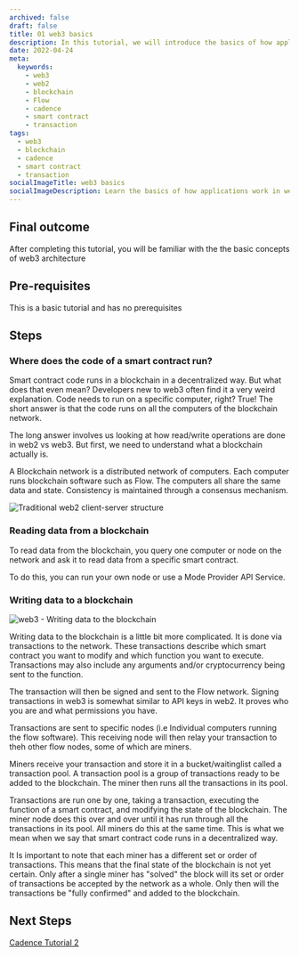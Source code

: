 ```yaml
---
archived: false
draft: false
title: 01 web3 basics
description: In this tutorial, we will introduce the basics of how applications work in web3
date: 2022-04-24
meta:
  keywords:
    - web3
    - web2
    - blockchain
    - Flow
    - cadence
    - smart contract
    - transaction
tags: 
  - web3
  - blockchain
  - cadence
  - smart contract
  - transaction
socialImageTitle: web3 basics
socialImageDescription: Learn the basics of how applications work in web3
---
```


## Final outcome

After completing this tutorial, you will be familiar with the the basic concepts of web3 architecture

## Pre-requisites

This is a basic tutorial and has no prerequisites


## Steps


### Where does the code of a smart contract run?

Smart contract code runs in a blockchain in a decentralized way. But what does that even mean? Developers new to web3 often find it a very weird explanation. Code needs to run on a specific computer, right? True! The short answer is that the code runs on all the computers of the blockchain network.

The long answer involves us looking at how read/write operations are done in web2 vs web3. But first, we need to understand what a blockchain actually is.

A Blockchain network is a distributed network of computers. Each computer runs blockchain software such as Flow. The computers all share the same data and state. Consistency is maintained through a consensus mechanism.

![Traditional web2 client-server structure](./img/web2.svg)

### Reading data from a blockchain

To read data from the blockchain, you query one computer or node on the network and ask it to read data from a specific smart contract.

To do this, you can run your own node or use a Mode Provider API Service.

### Writing data to a blockchain 

 ![web3 - Writing data to the blockchain](./img/web3-write.svg) 

Writing data to the blockchain is a little bit more complicated. It is done via transactions to the network. These transactions describe which smart contract you want to modify and which function you want to execute.  Transactions may also include any arguments and/or cryptocurrency being sent to the function. 

The transaction will then be signed and sent to the Flow network. Signing transactions in web3 is somewhat similar to API keys in web2. It proves who you are and what permissions you have.

Transactions are sent to specific nodes (i.e Individual computers running the flow software). This receiving node will then relay your transaction to theh other flow nodes, some of which are miners.

Miners receive your transaction and store it in a bucket/waitinglist called a transaction pool. A transaction pool is a group of transactions ready to be added to the blockchain. The miner then runs all the transactions in its pool. 

Transactions are run one by one, taking a transaction, executing the function of a smart contract, and modifying the state of the blockchain. The miner node does this over and over until it has run through all the transactions in its pool. All miners do this at the same time. This is what we mean when we say that smart contract code runs in a decentralized way.

It Is important to note that each miner has a different set or order of transactions. This means that the final state of the blockchain is not yet certain. Only after a single miner has "solved" the block will its set or order of transactions be accepted by the network as a whole. Only then will the transactions be "fully confirmed" and added to the blockchain.

## Next Steps

[Cadence Tutorial 2](https://docs.onflow.org/)